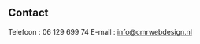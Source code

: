 ## Contact

Telefoon  : 06 129 699 74 
E-mail    : [info@cmrwebdesign.nl](mailto:info@cmrwebdesign.nl)


